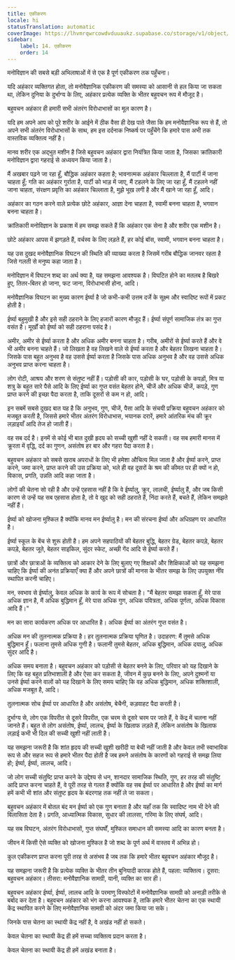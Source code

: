 ```yaml
---
title: एकीकरण
locale: hi
statusTranslation: automatic
coverImage: https://lhvmrqwrcowdvduuaukz.supabase.co/storage/v1/object/public/strapi-uploads/small_cover-educacion-fundamental.webp-2d51a7828a2b1309555be27f7e2a61a0.webp
sidebar:
    label: 14. एकीकरण
    order: 14
---
```

मनोविज्ञान की सबसे बड़ी अभिलाषाओं में से एक है पूर्ण एकीकरण तक पहुँचना।

यदि अहंकार व्यक्तिगत होता, तो मनोवैज्ञानिक एकीकरण की समस्या को आसानी से हल किया जा सकता था, लेकिन दुनिया के दुर्भाग्य के लिए, अहंकार प्रत्येक व्यक्ति के भीतर बहुवचन रूप में मौजूद है।

बहुवचन अहंकार ही हमारी सभी अंतरंग विरोधाभासों का मूल कारण है।

यदि हम अपने आप को पूरे शरीर के आईने में ठीक वैसा ही देख पाते जैसा कि हम मनोवैज्ञानिक रूप से हैं, तो अपने सभी अंतरंग विरोधाभासों के साथ, हम इस दर्दनाक निष्कर्ष पर पहुँचेंगे कि हमारे पास अभी तक वास्तविक व्यक्तित्व नहीं है।

मानव शरीर एक अद्भुत मशीन है जिसे बहुवचन अहंकार द्वारा नियंत्रित किया जाता है, जिसका क्रांतिकारी मनोविज्ञान द्वारा गहराई से अध्ययन किया जाता है।

मैं अखबार पढ़ने जा रहा हूँ, बौद्धिक अहंकार कहता है; भावनात्मक अहंकार चिल्लाता है, मैं पार्टी में जाना चाहता हूँ; गति का अहंकार गुर्राता है, पार्टी को भाड़ में जाए, मैं टहलने के लिए जा रहा हूँ, मैं टहलने नहीं जाना चाहता, संरक्षण प्रवृत्ति का अहंकार चिल्लाता है, मुझे भूख लगी है और मैं खाने जा रहा हूँ, आदि।

अहंकार का गठन करने वाले प्रत्येक छोटे अहंकार, आज्ञा देना चाहता है, स्वामी बनना चाहता है, भगवान बनना चाहता है।

क्रांतिकारी मनोविज्ञान के प्रकाश में हम समझ सकते हैं कि अहंकार एक सेना है और शरीर एक मशीन है।

छोटे अहंकार आपस में झगड़ते हैं, वर्चस्व के लिए लड़ते हैं, हर कोई बॉस, स्वामी, भगवान बनना चाहता है।

यह उस दुखद मनोवैज्ञानिक विघटन की स्थिति की व्याख्या करता है जिसमें गरीब बौद्धिक जानवर रहता है जिसे गलती से मनुष्य कहा जाता है।

मनोविज्ञान में विघटन शब्द का अर्थ क्या है, यह समझना आवश्यक है। विघटित होने का मतलब है बिखरे हुए, तितर-बितर हो जाना, फट जाना, विरोधाभासी होना, आदि।

मनोवैज्ञानिक विघटन का मुख्य कारण ईर्ष्या है जो कभी-कभी उत्तम दर्जे के सूक्ष्म और स्वादिष्ट रूपों में प्रकट होती है।

ईर्ष्या बहुमुखी है और इसे सही ठहराने के लिए हजारों कारण मौजूद हैं। ईर्ष्या संपूर्ण सामाजिक तंत्र का गुप्त वसंत है। मूर्खों को ईर्ष्या को सही ठहराना पसंद है।

अमीर, अमीर से ईर्ष्या करता है और अधिक अमीर बनना चाहता है। गरीब, अमीरों से ईर्ष्या करते हैं और वे भी अमीर बनना चाहते हैं। जो लिखता है वह लिखने वाले से ईर्ष्या करता है और बेहतर लिखना चाहता है। जिसके पास बहुत अनुभव है वह उससे ईर्ष्या करता है जिसके पास अधिक अनुभव है और वह उससे अधिक अनुभव प्राप्त करना चाहता है।

लोग रोटी, आश्रय और शरण से संतुष्ट नहीं हैं। पड़ोसी की कार, पड़ोसी के घर, पड़ोसी के कपड़ों, मित्र या शत्रु के बहुत सारे पैसे आदि के लिए ईर्ष्या का गुप्त वसंत बेहतर होने, चीजें और अधिक चीजें, कपड़े, गुण प्राप्त करने की इच्छा पैदा करता है, ताकि दूसरों से कम न हो, आदि।

इन सबमें सबसे दुखद बात यह है कि अनुभव, गुण, चीजें, पैसा आदि के संचयी प्रक्रिया बहुवचन अहंकार को मजबूत करती है, जिससे हमारे भीतर अंतरंग विरोधाभास, भयानक दरारें, हमारे आंतरिक मंच की क्रूर लड़ाइयाँ आदि तेज हो जाती हैं।

वह सब दर्द है। इनमें से कोई भी बात दुखी हृदय को सच्ची खुशी नहीं दे सकती। वह सब हमारी मानस में क्रूरता में वृद्धि, दर्द का गुणन, असंतोष हर बार और गहरा पैदा करता है।

बहुवचन अहंकार को सबसे खराब अपराधों के लिए भी हमेशा औचित्य मिल जाता है और ईर्ष्या करने, प्राप्त करने, जमा करने, प्राप्त करने की उस प्रक्रिया को, भले ही वह दूसरों के श्रम की कीमत पर ही क्यों न हो, विकास, प्रगति, उन्नति आदि कहा जाता है।

लोगों की चेतना सो रही है और उन्हें एहसास नहीं है कि वे ईर्ष्यालु, क्रूर, लालची, ईर्ष्यालु हैं, और जब किसी कारण से उन्हें यह सब एहसास होता है, तो वे खुद को सही ठहराते हैं, निंदा करते हैं, बचते हैं, लेकिन समझते नहीं हैं।

ईर्ष्या को खोजना मुश्किल है क्योंकि मानव मन ईर्ष्यालु है। मन की संरचना ईर्ष्या और अधिग्रहण पर आधारित है।

ईर्ष्या स्कूल के बेंच से शुरू होती है। हम अपने सहपाठियों की बेहतर बुद्धि, बेहतर ग्रेड, बेहतर कपड़े, बेहतर कपड़े, बेहतर जूते, बेहतर साइकिल, सुंदर स्केट, अच्छी गेंद आदि से ईर्ष्या करते हैं।

छात्रों और छात्राओं के व्यक्तित्व को आकार देने के लिए बुलाए गए शिक्षकों और शिक्षिकाओं को यह समझना चाहिए कि ईर्ष्या की अनंत प्रक्रियाएँ क्या हैं और अपने छात्रों की मानस के भीतर समझ के लिए उपयुक्त नींव स्थापित करनी चाहिए।

मन, स्वभाव से ईर्ष्यालु, केवल अधिक के कार्य के रूप में सोचता है। "मैं बेहतर समझा सकता हूँ, मेरे पास अधिक ज्ञान है, मैं अधिक बुद्धिमान हूँ, मेरे पास अधिक गुण, अधिक पवित्रता, अधिक पूर्णता, अधिक विकास आदि हैं।"

मन का सारा कार्यकरण अधिक पर आधारित है। अधिक ईर्ष्या का अंतरंग गुप्त वसंत है।

अधिक मन की तुलनात्मक प्रक्रिया है। हर तुलनात्मक प्रक्रिया घृणित है। उदाहरण: मैं तुमसे अधिक बुद्धिमान हूँ। फलाना तुमसे अधिक गुणी है। फलानी तुमसे बेहतर, अधिक बुद्धिमान, अधिक दयालु, अधिक सुंदर आदि है।

अधिक समय बनाता है। बहुवचन अहंकार को पड़ोसी से बेहतर बनने के लिए, परिवार को यह दिखाने के लिए कि वह बहुत प्रतिभाशाली है और ऐसा कर सकता है, जीवन में कुछ बनने के लिए, अपने दुश्मनों या उनसे ईर्ष्या करने वालों को यह दिखाने के लिए समय चाहिए कि वह अधिक बुद्धिमान, अधिक शक्तिशाली, अधिक मजबूत है, आदि।

तुलनात्मक सोच ईर्ष्या पर आधारित है और असंतोष, बेचैनी, कड़वाहट पैदा करती है।

दुर्भाग्य से, लोग एक विपरीत से दूसरे विपरीत, एक चरम से दूसरे चरम पर जाते हैं, वे केंद्र में चलना नहीं जानते हैं। बहुत से लोग असंतोष, ईर्ष्या, लालच, ईर्ष्या के खिलाफ लड़ते हैं, लेकिन असंतोष के खिलाफ लड़ाई कभी भी दिल की सच्ची खुशी नहीं लाती है।

यह समझना जरूरी है कि शांत हृदय की सच्ची खुशी खरीदी या बेची नहीं जाती है और केवल तभी स्वाभाविक रूप से और सहज रूप से हमारे भीतर पैदा होती है जब हमने असंतोष के कारणों को गहराई से समझ लिया हो; ईर्ष्या, ईर्ष्या, लालच, आदि।

जो लोग सच्ची संतुष्टि प्राप्त करने के उद्देश्य से धन, शानदार सामाजिक स्थिति, गुण, हर तरह की संतुष्टि आदि प्राप्त करना चाहते हैं, वे पूरी तरह से गलत हैं क्योंकि वह सब ईर्ष्या पर आधारित है और ईर्ष्या का मार्ग हमें कभी भी शांत और संतुष्ट हृदय के बंदरगाह तक नहीं ले जा सकता।

बहुवचन अहंकार में बोतल बंद मन ईर्ष्या को एक गुण बनाता है और यहाँ तक कि स्वादिष्ट नाम भी देने की विलासिता देता है। प्रगति, आध्यात्मिक विकास, सुधार की लालसा, गरिमा के लिए संघर्ष, आदि।

यह सब विघटन, अंतरंग विरोधाभासों, गुप्त संघर्षों, मुश्किल समाधान की समस्या आदि का कारण बनता है।

जीवन में किसी ऐसे व्यक्ति को खोजना मुश्किल है जो शब्द के पूर्ण अर्थ में वास्तव में अभिन्न हो।

कुल एकीकरण प्राप्त करना पूरी तरह से असंभव है जब तक कि हमारे भीतर बहुवचन अहंकार मौजूद है।

यह समझना जरूरी है कि प्रत्येक व्यक्ति के भीतर तीन बुनियादी कारक होते हैं, पहला: व्यक्तित्व। दूसरा: बहुवचन अहंकार। तीसरा: मनोवैज्ञानिक सामग्री, यानी, व्यक्ति का सार ही।

बहुवचन अहंकार ईर्ष्या, ईर्ष्या, लालच आदि के परमाणु विस्फोटों में मनोवैज्ञानिक सामग्री को अनाड़ी तरीके से बर्बाद कर देता है। बहुवचन अहंकार को भंग करना आवश्यक है, ताकि हमारे भीतर चेतना का एक स्थायी केंद्र स्थापित करने के लिए मनोवैज्ञानिक सामग्री को अंदर जमा किया जा सके।

जिनके पास चेतना का स्थायी केंद्र नहीं है, वे अखंड नहीं हो सकते।

केवल चेतना का स्थायी केंद्र ही हमें सच्चा व्यक्तित्व प्रदान करता है।

केवल चेतना का स्थायी केंद्र ही हमें अखंड बनाता है।

